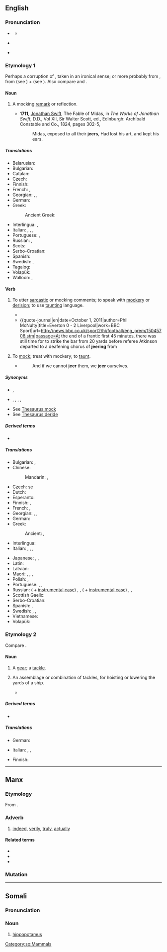 ==English==

===Pronunciation===
* {{a|RP}} {{IPA|en|/dʒɪə/}}
** {{audio|en|LL-Q1860 (eng)-Vealhurl-jeer.wav|Audio (UK)}}
* {{a|GA}} {{IPA|en|/dʒɪɹ/}}
* {{rhymes|en|ɪə(r)}}

===Etymology 1===
Perhaps a corruption of {{m|en|cheer||to salute with cheers}}, taken in an ironical sense; or more probably from {{bor|en|nl|gekscheren||to jeer|lit=to shear the fool}}, from {{m|nl|gek||a fool}} (see {{m|en|geck}}) + {{m|nl|scheren||to shear}} (see {{m|en|shear|pos=v}}). Also compare {{cog|de|-}} and {{cog|nl|gieren|t=to laugh loudly}}.

====Noun====
{{en-noun}}

# A mocking [[remark]] or reflection.
#: {{syn|en|scoff|taunt|flout|jibe|mockery}}
#* '''1711''', [[w:Jonathan Swift|Jonathan Swift]], The Fable of Midas, in ''The Works of Jonathan Swift'', D.D., Vol XII, Sir Walter Scott, ed., Edinburgh: Archibald Constable and Co., 1824, pages 302-5,
#*: Midas, exposed to all their '''jeers''', Had lost his art, and kept his ears.

=====Translations=====
{{trans-top|mocking remark}}
* Belarusian: {{t|be|здзек|sc=Cyrl}}
* Bulgarian: {{t+|bg|подигравка|f}}
* Catalan: {{t|ca|burleria|f}}
* Czech: {{t|cs|posměšek|m}}
* Finnish: {{t+|fi|pilkka}}
* French: {{t+|fr|moquerie|f}}, {{t+|fr|raillerie|f}}
* Georgian: {{t|ka|დაცინვა}}, {{t|ka|მასხრად აგდება}}, {{t|ka|გამასხარავება}}
* German: {{t+|de|Spott|m}}
* Greek:
*: Ancient Greek: {{t|grc|τωθασμός|m}}
{{trans-mid}}
* Interlingua: {{t|ia|burla}}, {{t|ia|crito de derision}}
* Italian: {{t|it|scherno|m}}, {{t+|it|scorno|m}}, {{t+|it|burla|f}}, {{t+|it|beffa|f}}
* Portuguese: {{t+|pt|zombaria|f}}, {{t+|pt|escárnio|m}}
* Russian: {{t+|ru|глумле́ние|n}}, {{t+|ru|насме́шка|f}}
* Scots: {{t|sco|afftak}}
* Serbo-Croatian: {{t+|sh|poruga|f}}
* Spanish: {{t|es|burlería}}
* Swedish: {{t+|sv|glåpord|n}}, {{t+|sv|okvädingsord|n}}
* Tagalog: {{t|tl|atsoy}}
* Volapük: {{t+|vo|kof}}
* Walloon: {{t+|wa|glawe|f}}, {{t+|wa|lawe|f}}
{{trans-bottom}}

====Verb====
{{en-verb}}

# {{lb|en|intransitive|jeer '''[[at]]'''}} To utter [[sarcastic]] or mocking comments; to speak with [[mockery]] or [[derision]]; to use [[taunting]] language.
#* {{RQ:Spenser Faerie Queene|book=II|canto=VI|stanza=21|passage=But when he saw her toy, and gibe, and '''geare''', / And passe the bonds of modest merimake, / Her dalliance he despisd, and follies did forsake.}}
#* {{quote-journal|en|date=October 1, 2011|author=Phil McNulty|title=Everton 0 - 2 Liverpool|work=BBC Sport|url=http://news.bbc.co.uk/sport2/hi/football/eng_prem/15045708.stm|passage=At the end of a frantic first 45 minutes, there was still time for {{w|Charlie Adam}} to strike the bar from 20 yards before referee Atkinson departed to a deafening chorus of '''jeering''' from {{w|Everton Football Club|Everton]]'s fans.}}
# {{lb|en|transitive|archaic}} To [[mock]]; treat with mockery; to [[taunt]].
#* {{RQ:Jonson The Staple of News}}
#*: And if we cannot '''jeer''' them, we '''jeer''' ourselves.

=====Synonyms=====
* {{sense|to utter sarcastic remarks}} {{l|en|scoff}}, {{l|en|sneer}}
* {{sense|to treat with scoffs}} {{l|en|deride}}, {{l|en|flout}}, {{l|en|gibe}}, {{l|en|mock}}, {{l|en|ridicule}}
* See [[Thesaurus:mock]]
* See [[Thesaurus:deride]]

=====Derived terms=====
* {{l|en|jeeringly}}

=====Translations=====
{{trans-top|to scoff or mock}}
* Bulgarian: {{t|bg|подигравам се}}, {{t|bg|надсмивам се}}
* Chinese:
*: Mandarin: {{t+|cmn|嘲笑|tr=cháoxiào|sc=Hani}}, {{t+|cmn|嘲弄|tr=cháonòng|sc=Hani}}
* Czech: {{t|cs|posmívat}} se
* Dutch: {{t+|nl|spotten}}
* Esperanto: {{t|eo|moki}}
* Finnish: {{t+|fi|pilkata}}, {{t+|fi|ilkkua}}
* French: {{t+|fr|moquer}}, {{t+|fr|railler}}
* Georgian: {{t|ka|დაცინვა}}, {{t|ka|გამასხარავება}}, {{t|ka|სასაცილოდ აგდება}}
* German: {{t+|de|spotten}}
* Greek:
*: Ancient: {{t|grc|σκώπτω|sc=polytonic}}, {{t|grc|χλευάζω}}
* Interlingua: {{t|ia|derider}}
* Italian: {{t+|it|deridere}}, {{t+|it|schernire}}, {{t+|it|motteggiare}}, {{t+|it|sbeffeggiare}}
{{trans-mid}}
* Japanese: {{t|ja|冷やかす|tr=[[ひやかす]], hiyakasu|sc=Jpan}}, {{t|ja|野次る|tr=[[やじる]], yajiru|sc=Jpan}}, {{t|ja|嘲る|tr=[[あざける]], azakeru|sc=Jpan}}
* Latin: {{t|la|cavillor}}
* Latvian: {{t|lv|ņirgāties}}
* Maori: {{t|mi|pepehatū}}, {{t|mi|pehapehatū}}, {{t|mi|whakatea}}, {{t|mi|taunu}}
* Polish: {{t+|pl|wyśmiewać}}, {{t+|pl|kpić}}
* Portuguese: {{t+|pt|zombar}}, {{t+|pt|escarnecer}}, {{t+|pt|ridicularizar}}
* Russian: {{t+|ru|насмеха́ться}} ({{l|ru|над}} + [[instrumental case]]) {{g|impf}}, {{g|pf}}, {{t+|ru|глуми́ться}} ({{l|ru|над}} + [[instrumental case]]) {{g|impf}}, {{t+|ru|высме́ивать|impf}}, {{t+|ru|вы́смеять}} {{qualifier|transitive}} {{g|impf}}
* Scottish Gaelic: {{t|gd|mag}}
* Serbo-Croatian: {{t+|sh|rugati se}}
* Spanish: {{t+|es|burlarse}}, {{t+|es|abuchear}}
* Swedish: {{t+|sv|häckla}}, {{t+|sv|pika}}, {{t+|sv|smäda}}
* Vietnamese: {{t+|vi|chế giễu}}
* Volapük: {{t+|vo|kofön}}
{{trans-bottom}}

===Etymology 2===
Compare {{m|en|gear}}.

====Noun====
{{en-noun}}

# {{lb|en|nautical}} A [[gear]]; a [[tackle]].
# {{lb|en|nautical|in the plural}} An assemblage or combination of tackles, for hoisting or lowering the yards of a ship.
#* {{quote-book|en|title=The masting and rigging of English ships of war, 1625-1860|page=65|author=James Lees|year=1984|passage=In the nineteenth century, 1811 to be exact, the '''jeers''' were unrove after the yard was slung, the weight of the yard being borne by chain slings. The '''jeers''' used then were a treble block lashed to the mast head through a hole in the center of the top}}

=====Derived terms=====
* {{l|en|jeer capstan}}

=====Translations=====
{{trans-top|gear; tackle}}
* German: {{t+|de|Fall|n}}
{{trans-mid}}
* Italian: {{t|it|paranco|m}}, {{t+|it|cavo|m}}, {{t+|it|drizza|f}}
{{trans-bottom}}

{{trans-top|nautical: assemblage for hoisting yards}}
* Finnish: {{t|fi|taljasto}}
{{trans-mid}}
{{trans-bottom}}

----

==Manx==

===Etymology===
From {{inh|gv|sga|dír||due, fit, proper}}.

===Adverb===
{{head|gv|adverb}}

# [[indeed]], [[verily]], [[truly]], [[actually]]
#: {{ux|gv|'''Jeer''' cha nel!|Indeed it is not!}}

====Related terms====
* {{l|gv|jeeragh}}
* {{l|gv|jeerid}}
* {{l|gv|jeerys}}

===Mutation===
{{gv-mut-cons|j|eer}}

----

==Somali==

===Pronunciation===
{{rfp|so}}

===Noun===
{{head|so|noun|g=?}}

# [[hippopotamus]]
#: {{ux|so|'''Jeertu''' way jeclayd dhexqaadka dhoobaada.|The hippopotamus loved wallowing.}}{{attention|so|Please double-check that the translation is correct}}

[[Category:so:Mammals]]